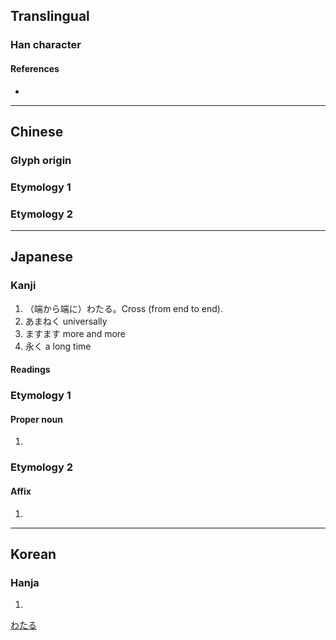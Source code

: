 {{also|彌|瀰}}
{{character info}}
==Translingual==

===Han character===
{{Han char|rn=57|rad=弓|as=05|sn=8|four=|canj=NNF|ids=⿰弓尔}}

====References====
* {{Han ref|kx=0357.300|dkj=09753|dj=0674.120|hdz=20993.060|uh=5F25|ud=24357}}

----

==Chinese==

===Glyph origin===
{{Han etyl}}

===Etymology 1===
{{zh-see|彌}}

===Etymology 2===
{{zh-see|瀰}}

----

==Japanese==

===Kanji===
{{ja-kanji|grade=|rs=弓05|kyu=彌}}

# （端から端に）わたる。Cross (from end to end).
# あまねく universally
# ますます more and more
# 永く a long time

====Readings====
{{ja-readings
|goon=み
|kanon=び
|kun=や, ひさ-し.い, わた-る, あまね-し, いよいよ-
}}

===Etymology 1===

====Proper noun====
{{ja-pos|proper|わたる}}

# {{given name|ja|male}}

===Etymology 2===

====Affix====
{{ja-pos|affix|み}}

# {{n-g|Used in transliterations.}}

[[Category:Japanese male given names|わたる]]

----

==Korean==

===Hanja===
{{ko-hanja|미}}

# {{rfdef|ko|sort=弓05}}